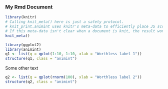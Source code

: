 ### My Rmd Document
  
```r
library(knitr)
# Calling knit_meta() here is just a safety protocol.
# knit_print.animint uses knitr's meta-data to efficiently place JS scripts.
# If this meta-data isn't clear when a document is knit, the result won't be rendered properly
knit_meta() 
```
  
  
```r
library(ggplot2) 
library(animint)
q1 <- list(q = qplot(1:10, 1:10, xlab = "Worthless label 1"))
structure(q1, class = "animint")
```

Some other text
  
```r
q2 <- list(q = qplot(rnorm(100), xlab = "Worthless label 2"))
structure(q2, class = "animint")
```